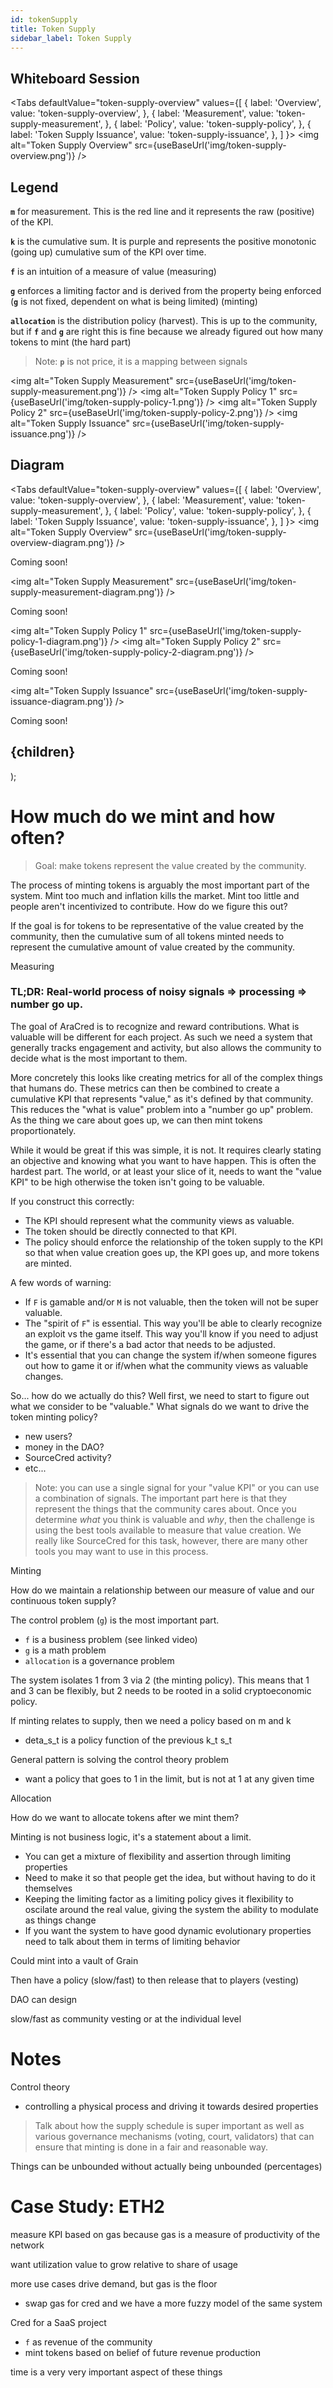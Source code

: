 ```yaml
---
id: tokenSupply
title: Token Supply
sidebar_label: Token Supply
---
```



## Whiteboard Session

<Tabs
  defaultValue="token-supply-overview"
  values={[
    { label: 'Overview', value: 'token-supply-overview', },
    { label: 'Measurement', value: 'token-supply-measurement', },
    { label: 'Policy', value: 'token-supply-policy', },
    { label: 'Token Supply Issuance', value: 'token-supply-issuance', },
  ]
}>
    <TabItem value="token-supply-overview">
        <img alt="Token Supply Overview" src={useBaseUrl('img/token-supply-overview.png')} />
        <h2>Legend</h2>
        <p><strong>`m`</strong> for measurement. This is the red line and it represents the raw (positive) of the KPI.</p>
        <p><strong>`k`</strong> is the cumulative sum. It is purple and represents the positive monotonic (going up) cumulative sum of the KPI over time.</p>
        <p><strong>`f`</strong> is an intuition of a measure of value (measuring)</p>
        <p><strong>`g`</strong> enforces a limiting factor and is derived from the property being enforced (<strong>`g`</strong> is not fixed, dependent on what is being limited) (minting)</p>
        <p><strong>`allocation`</strong> is the distribution policy (harvest). This is up to the community, but if <strong>`f`</strong> and <strong>`g`</strong> are right this is fine because we already figured out how many tokens to mint (the hard part)</p>
        <blockquote>Note: <strong>`p`</strong> is not price, it is a mapping between signals</blockquote>
    </TabItem>
    <TabItem value="token-supply-measurement">
        <img alt="Token Supply Measurement" src={useBaseUrl('img/token-supply-measurement.png')} />
    </TabItem>
    <TabItem value="token-supply-policy">
        <img alt="Token Supply Policy 1" src={useBaseUrl('img/token-supply-policy-1.png')} />
        <img alt="Token Supply Policy 2" src={useBaseUrl('img/token-supply-policy-2.png')} />
    </TabItem>
    <TabItem value="token-supply-issuance">
        <img alt="Token Supply Issuance" src={useBaseUrl('img/token-supply-issuance.png')} />
    </TabItem>
</Tabs>

## Diagram

<Tabs
  defaultValue="token-supply-overview"
  values={[
    { label: 'Overview', value: 'token-supply-overview', },
    { label: 'Measurement', value: 'token-supply-measurement', },
    { label: 'Policy', value: 'token-supply-policy', },
    { label: 'Token Supply Issuance', value: 'token-supply-issuance', },
  ]
}>
    <TabItem value="token-supply-overview">
        <img alt="Token Supply Overview" src={useBaseUrl('img/token-supply-overview-diagram.png')} />
        <p>Coming soon!</p>
    </TabItem>
    <TabItem value="token-supply-measurement">
        <img alt="Token Supply Measurement" src={useBaseUrl('img/token-supply-measurement-diagram.png')} />
        <p>Coming soon!</p>
    </TabItem>
    <TabItem value="token-supply-policy">
        <img alt="Token Supply Policy 1" src={useBaseUrl('img/token-supply-policy-1-diagram.png')} />
        <img alt="Token Supply Policy 2" src={useBaseUrl('img/token-supply-policy-2-diagram.png')} />
        <p>Coming soon!</p>
    </TabItem>
    <TabItem value="token-supply-issuance">
        <img alt="Token Supply Issuance" src={useBaseUrl('img/token-supply-issuance-diagram.png')} />
        <p>Coming soon!</p>
    </TabItem>
</Tabs>

  <h2>
    <span
        style={{
        backgroundColor: color,
        borderRadius: '2px',
        color: '#fff',
        padding: '0.2rem',
        }}>
        {children}
    </span>
  </h2>
);

# How much do we mint and how often?

> Goal: make tokens represent the value created by the community. 

The process of minting tokens is arguably the most important part of the system. Mint too much and inflation kills the market. Mint too little and people aren't incentivized to contribute. How do we figure this out?

If the goal is for tokens to be representative of the value created by the community, then the cumulative sum of all tokens minted needs to represent the cumulative amount of value created by the community.

<Highlight color="purple">Measuring</Highlight>

### TL;DR: Real-world process of noisy signals ⇒ processing ⇒ number go up.

The goal of AraCred is to recognize and reward contributions. What is valuable will be different for each project. As such we need a system that generally tracks engagement and activity, but also allows the community to decide what is the most important to them.  

More concretely this looks like creating metrics for all of the complex things that humans do. These metrics can then be combined to create a cumulative KPI that represents "value," as it's defined by that community. This reduces the "what is value" problem into a "number go up" problem. As the thing we care about goes up, we can then mint tokens proportionately.

While it would be great if this was simple, it is not. It requires clearly stating an objective and knowing what you want to have happen. This is often the hardest part. The world, or at least your slice of it, needs to want the "value KPI" to be high otherwise the token isn't going to be valuable. 

If you construct this correctly:
- The KPI should represent what the community views as valuable.
- The token should be directly connected to that KPI.
- The policy should enforce the relationship of the token supply to the KPI so that when value creation goes up, the KPI goes up, and more tokens are minted.

A few words of warning:
- If `F` is gamable and/or `M` is not valuable, then the token will not be super valuable.
- The "spirit of `F`" is essential. This way you'll be able to clearly recognize an exploit vs the game itself. This way you'll know if you need to adjust the game, or if there's a bad actor that needs to be adjusted.
- It's essential that you can change the system if/when someone figures out how to game it or if/when what the community views as valuable changes. 

So... how do we actually do this? Well first, we need to start to figure out what we consider to be "valuable." What signals do we want to drive the token minting policy?
- new users?
- money in the DAO?
- SourceCred activity?
- etc...

> Note: you can use a single signal for your "value KPI" or you can use a combination of signals. The important part here is that they represent the things that the community cares about. Once you determine _what_ you think is valuable and _why_, then the challenge is using the best tools available to measure that value creation. We really like SourceCred for this task, however, there are many other tools you may want to use in this process. 

<Highlight color="red">Minting</Highlight>

How do we maintain a relationship between our measure of value and our continuous token supply? 

The control problem (`g`) is the most important part.  
- `f` is a business problem (see linked video)
- `g` is a math problem
- `allocation` is a governance problem

The system isolates 1 from 3 via 2 (the minting policy). This means that 1 and 3 can be flexibly, but 2 needs to be rooted in a solid cryptoeconomic policy. 

If minting relates to supply, then we need a policy based on m and k
- deta_s_t is a policy function of the previous k_t s_t

General pattern is solving the control theory problem
- want a policy that goes to 1 in the limit, but is not at 1 at any given time

<Highlight color="purple">Allocation</Highlight>

How do we want to allocate tokens after we mint them?

Minting is not business logic, it's a statement about a limit.
- You can get a mixture of flexibility and assertion through limiting properties 
- Need to make it so that people get the idea, but without having to do it themselves
- Keeping the limiting factor as a limiting policy gives it flexibility to oscilate around the real value, giving the system the ability to modulate as things change
- If you want the system to have good dynamic evolutionary properties need to talk about them in terms of limiting behavior 

Could mint into a vault of Grain

Then have a policy (slow/fast) to then release that to players (vesting)

DAO can design

slow/fast as community vesting or at the individual level

# Notes

Control theory
- controlling a physical process and driving it towards desired properties

> Talk about how the supply schedule is super important as well as various governance mechanisms (voting, court, validators) that can ensure that minting is done in a fair and reasonable way.

Things can be unbounded without actually being unbounded (percentages)

# Case Study: ETH2

measure KPI based on gas because gas is a measure of productivity of the network

want utilization value to grow relative to share of usage

more use cases drive demand, but gas is the floor
- swap gas for cred and we have a more fuzzy model of the same system

Cred for a SaaS project
- `f` as revenue of the community
- mint tokens based on belief of future revenue production

time is a very very important aspect of these things
